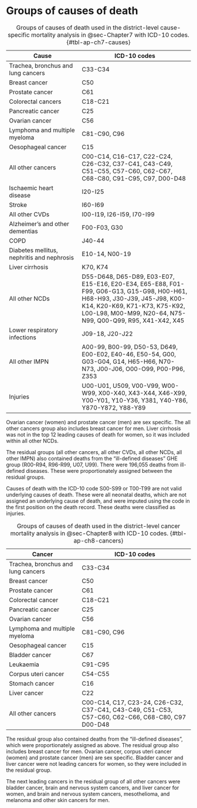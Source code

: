 # Groups of causes of death {#sec-appD}

| Cause                              | ICD-10 codes                                           |
|------------------------------------|--------------------------------------------------------|
| Trachea, bronchus and lung cancers | C33-C34                                                |
| Breast cancer                      | C50                                                    |
| Prostate cancer                    | C61                                                    |
| Colorectal cancers                 | C18-C21                                                |
| Pancreatic cancer                  | C25                                                    |
| Ovarian cancer                     | C56                                                    |
| Lymphoma and multiple myeloma      | C81-C90, C96                                           |
| Oesophageal cancer                 | C15                                                    |
| All other cancers                  | C00-C14, C16-C17, C22-C24, C26-C32, C37-C41, C43-C49, C51-C55, C57-C60, C62-C67, C68-C80, C91-C95, C97, D00-D48 |
| Ischaemic heart disease            | I20-I25                                                |
| Stroke                             | I60-I69                                                |
| All other CVDs                     | I00-I19, I26-I59, I70-I99                              |
| Alzheimer's and other dementias    | F00-F03, G30                                           |
| COPD                               | J40-44                                                 |
| Diabetes mellitus, nephritis and nephrosis | E10-14, N00-19                                 |
| Liver cirrhosis                    | K70, K74                                               |
| All other NCDs                     | D55-D648, D65-D89, E03-E07, E15-E16, E20-E34, E65-E88, F01-F99, G06-G13, G15-G98, H00-H61, H68-H93, J30-J39, J45-J98, K00-K14, K20-K69, K71-K73, K75-K92, L00-L98, M00-M99, N20-64, N75-N99, Q00-Q99, R95, X41-X42, X45 |
| Lower respiratory infections       | J09-18, J20-J22                                        |
| All other IMPN                     | A00-99, B00-99, D50-53, D649, E00-E02, E40-46, E50-54, G00, G03-G04, G14, H65-H66, N70-N73, J00-J06, O00-O99, P00-P96, Z353 |
| Injuries                           | U00-U01, U509, V00-V99, W00-W99, X00-X40, X43-X44, X46-X99, Y00-Y01, Y10-Y36, Y381, Y40-Y86, Y870-Y872, Y88-Y89 |

: Groups of causes of death used in the district-level cause-specific mortality analysis in @sec-Chapter7 with ICD-10 codes. {#tbl-ap-ch7-causes}

Ovarian cancer (women) and prostate cancer (men) are sex specific.
The all other cancers group also includes breast cancer for men.
Liver cirrhosis was not in the top 12 leading causes of death for women, so it was included within all other NCDs.

The residual groups (all other cancers, all other CVDs, all other NCDs, all other IMPN) also contained deaths from the "ill-defined diseases" GHE group (R00-R94, R96-R99, U07, U99).
There were 196,055 deaths from ill-defined diseases.
These were proportionately assigned between the residual groups.

Causes of death with the ICD-10 code S00-S99 or T00-T99 are not valid underlying causes of death.
These were all neonatal deaths, which are not assigned an underlying cause of death, and were imputed using the code in the first position on the death record.
These deaths were classified as injuries.

| Cancer                             | ICD-10 codes                                           |
|------------------------------------|--------------------------------------------------------|
| Trachea, bronchus and lung cancers | C33-C34                                                |
| Breast cancer                      | C50                                                    |
| Prostate cancer                    | C61                                                    |
| Colorectal cancer                  | C18-C21                                                |
| Pancreatic cancer                  | C25                                                    |
| Ovarian cancer                     | C56                                                    |
| Lymphoma and multiple myeloma      | C81-C90, C96                                           |
| Oesophageal cancer                 | C15                                                    |
| Bladder cancer                     | C67                                                    |
| Leukaemia                          | C91-C95                                                |
| Corpus uteri cancer                | C54-C55                                                |
| Stomach cancer                     | C16                                                    |
| Liver cancer                       | C22                                                    |
| All other cancers                  | C00-C14, C17, C23-24, C26-C32, C37-C41, C43-C49, C51-C53, C57-C60, C62-C66, C68-C80, C97 D00-D48 |

: Groups of causes of death used in the district-level cancer mortality analysis in @sec-Chapter8 with ICD-10 codes. {#tbl-ap-ch8-cancers}

The residual group also contained deaths from the "ill-defined diseases", which were proportionately assigned as above.
The residual group also includes breast cancer for men.
Ovarian cancer, corpus uteri cancer (women) and prostate cancer (men) are sex specific.
Bladder cancer and liver cancer were not leading cancers for women, so they were included in the residual group.

The next leading cancers in the residual group of all other cancers were bladder cancer, brain and nervous system cancers, and liver cancer for women, and brain and nervous system cancers, mesothelioma, and melanoma and other skin cancers for men.
